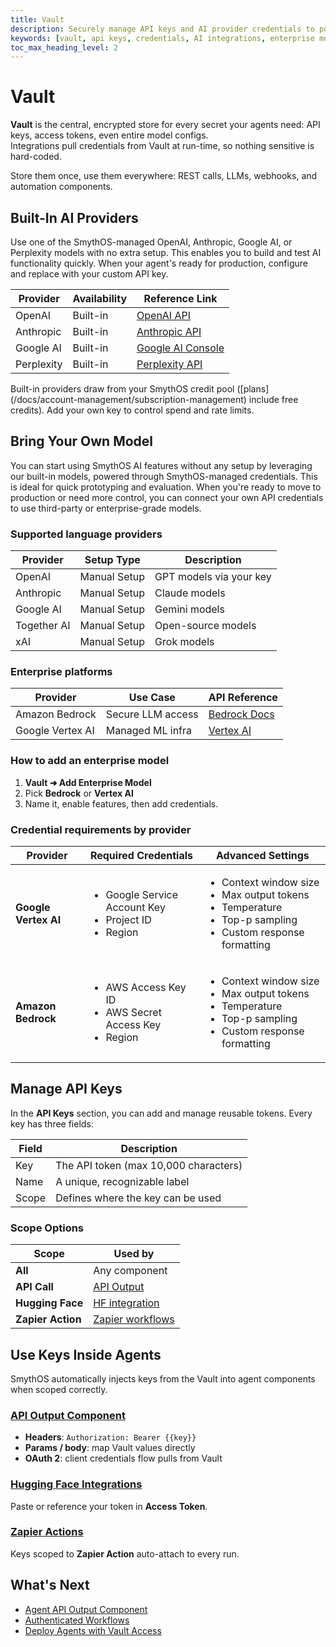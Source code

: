 ```yaml
---
title: Vault
description: Securely manage API keys and AI provider credentials to power your agents in SmythOS.
keywords: [vault, api keys, credentials, AI integrations, enterprise models, secure access]
toc_max_heading_level: 2
---
```


# Vault

**Vault** is the central, encrypted store for every secret your agents need: API keys, access tokens, even entire model configs.  
Integrations pull credentials from Vault at run-time, so nothing sensitive is hard-coded.

<InfoCallout title="Why centralize secrets with the Vault?">
Store them once, use them everywhere: REST calls, LLMs, webhooks, and automation components.
</InfoCallout>

<Spacer size="md" />

## Built-In AI Providers

Use one of the SmythOS-managed OpenAI, Anthropic, Google AI, or Perplexity models with no extra setup. This enables you to build and test AI functionality quickly. When your agent's ready for production, configure and replace with your custom API key.

| Provider     | Availability        | Reference Link                                 |
|--------------|---------------------|-------------------------------------------------|
| OpenAI       | Built-in            | [OpenAI API](https://platform.openai.com/)      |
| Anthropic    | Built-in            | [Anthropic API](https://docs.anthropic.com/)    |
| Google AI    | Built-in            | [Google AI Console](https://console.developers.google.com) |
| Perplexity   | Built-in            | [Perplexity API](https://docs.perplexity.ai/)   |

<WarningCallout title="Credit usage">
Built-in providers draw from your SmythOS credit pool ([plans](/docs/account-management/subscription-management) include free credits).  
Add your own key to control spend and rate limits.
</WarningCallout>

## Bring Your Own Model

You can start using SmythOS AI features without any setup by leveraging our built-in models, powered through SmythOS-managed credentials. This is ideal for quick prototyping and evaluation. When you're ready to move to production or need more control, you can connect your own API credentials to use third-party or enterprise-grade models.

### Supported language providers

| Provider     | Setup Type          | Description                |
|--------------|---------------------|----------------------------|
| OpenAI       | Manual Setup        | GPT models via your key    |
| Anthropic    | Manual Setup        | Claude models              |
| Google AI    | Manual Setup        | Gemini models              |
| Together AI  | Manual Setup        | Open-source models         |
| xAI          | Manual Setup        | Grok models                |

### Enterprise platforms

| Provider         | Use Case         | API Reference                              |
|------------------|------------------|---------------------------------------------|
| Amazon Bedrock   | Secure LLM access| [Bedrock Docs](https://aws.amazon.com/bedrock/) |
| Google Vertex AI | Managed ML infra | [Vertex AI](https://cloud.google.com/vertex-ai/docs) |

<Spacer size="md" />

### How to add an enterprise model

1. **Vault ➜ Add Enterprise Model**  
2. Pick **Bedrock** or **Vertex AI**  
3. Name it, enable features, then add credentials.

### Credential requirements by provider

| Provider          | Required Credentials | Advanced Settings |
| ----------------- | -------------------- | ----------------- |
| **Google Vertex AI** | <ul><li>Google Service Account Key</li><li>Project ID</li><li>Region</li></ul> | <ul><li>Context window size</li><li>Max output tokens</li><li>Temperature</li><li>Top-p sampling</li><li>Custom response formatting</li></ul> |
| **Amazon Bedrock**   | <ul><li>AWS Access Key ID</li><li>AWS Secret Access Key</li><li>Region</li></ul> | <ul><li>Context window size</li><li>Max output tokens</li><li>Temperature</li><li>Top-p sampling</li><li>Custom response formatting</li></ul> |

<Arcade src="https://demo.arcade.software/IW2DEAFY3PcEM8w2IYpF?embed&embed_mobile=tab&embed_desktop=inline&show_copy_link=true" title="Add You Own Model Keys | SmythOS" />

<Spacer size="md" />

## Manage API Keys

In the **API Keys** section, you can add and manage reusable tokens.
Every key has three fields:

| Field     | Description                             |
|-----------|-----------------------------------------|
| Key       | The API token (max 10,000 characters)   |
| Name      | A unique, recognizable label            |
| Scope     | Defines where the key can be used       |

### Scope Options

| Scope | Used by |
| ----- | ------- |
| **All** | Any component |
| **API Call** | [API Output](/docs/agent-studio/components/base/api-output) |
| **Hugging Face** | [HF integration](/docs/agent-studio/integrations/hugging-face-integration) |
| **Zapier Action** | [Zapier workflows](/docs/agent-studio/integrations/zapier-integration) |

<Arcade src="https://demo.arcade.software/EZp8e9I4OdnZST40yW38?embed&embed_mobile=tab&embed_desktop=inline&show_copy_link=true" title="Manage Keys in the Vault | SmythOS" />

<Spacer size="md" />

## Use Keys Inside Agents
SmythOS automatically injects keys from the Vault into agent components when scoped correctly.

### [API Output Component](/docs/agent-studio/components/base/api-output)

* **Headers**: `Authorization: Bearer {{key}}`  
* **Params / body**: map Vault values directly  
* **OAuth 2**: client credentials flow pulls from Vault

### [Hugging Face Integrations](/docs/agent-studio/integrations/hugging-face-integration)

Paste or reference your token in **Access Token**.

### [Zapier Actions](/docs/agent-studio/integrations/zapier-integration)

Keys scoped to **Zapier Action** auto-attach to every run.

<Spacer size="md" />

## What's Next

- [Agent API Output Component](/docs/agent-studio/components/base/api-output)  
- [Authenticated Workflows](/docs/agent-studio/agent-settings/authentication)  
- [Deploy Agents with Vault Access](/docs/agent-deployments/overview)

